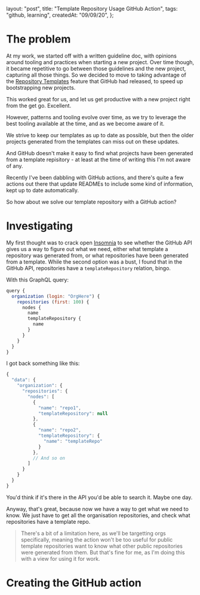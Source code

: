   layout: "post",
  title: "Template Repository Usage GitHub Action",
  tags: "github, learning",
  createdAt: "09/09/20",
};

# The problem

At my work, we started off with a written guideline doc, with opinions around tooling and practices when starting a new project. Over time though, it became repetitive to go between those guidelines and the new project, capturing all those things. So we decided to move to taking advantage of the [Repository Templates](https://github.blog/2019-06-06-generate-new-repositories-with-repository-templates/) feature that GitHub had released, to speed up bootstrapping new projects.

This worked great for us, and let us get productive with a new project right from the get go. Excellent.

However, patterns and tooling evolve over time, as we try to leverage the best tooling available at the time, and as we become aware of it.

We strive to keep our templates as up to date as possible, but then the older projects generated from the templates can miss out on these updates.

And GitHub doesn't make it easy to find what projects have been generated from a template repisitory - at least at the time of writing this I'm not aware of any.

Recently I've been dabbling with GitHub actions, and there's quite a few actions out there that update READMEs to include some kind of information, kept up to date automatically.

So how about we solve our template repository with a GitHub action?

# Investigating

My first thought was to crack open [Insomnia](https://insomnia.rest) to see whether the GitHub API gives us a way to figure out what we need, either what template a repository was generated from, or what repositories have been generated from a template. While the second option was a bust, I found that in the GitHub API, repositories have a `templateRepository` relation, bingo.

With this GraphQL query:

```js Query
query {
  organization (login: "OrgHere") {
    repositories (first: 100) {
      nodes {
        name
        templateRepository {
          name
        }
      }
    }
  }
}
```

I got back something like this:

```js Response
{
  "data": {
    "organization": {
      "repositories": {
        "nodes": [
          {
            "name": "repo1",
            "templateRepository": null
          },
          {
            "name": "repo2",
            "templateRepository": {
              "name": "templateRepo"
            }
          },
          // And so on
        ]
      }
    }
  }
}
```

You'd think if it's there in the API you'd be able to search it. Maybe one day.

Anyway, that's great, because now we have a way to get what we need to know. We just have to get all the organisation repositories, and check what repositories have a template repo.

> There's a bit of a limitation here, as we'll be targetting orgs specifically, meaning the action won't be too useful for public template repositories want to know what other public repositories were generated from them. But that's fine for me, as I'm doing this with a view for using it for work.

# Creating the GitHub action
